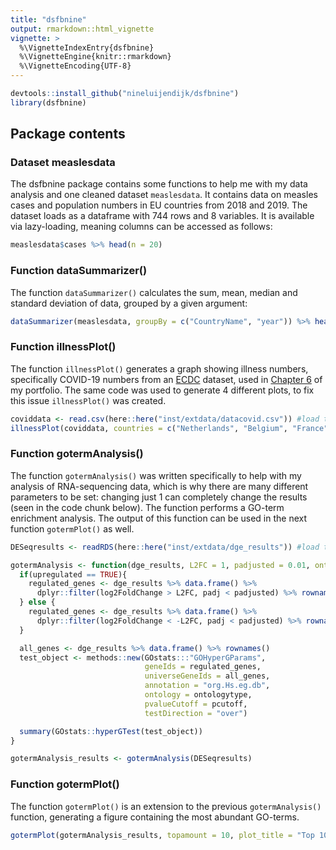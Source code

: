 ```yaml
---
title: "dsfbnine"
output: rmarkdown::html_vignette
vignette: >
  %\VignetteIndexEntry{dsfbnine}
  %\VignetteEngine{knitr::rmarkdown}
  %\VignetteEncoding{UTF-8}
---
```


```r
devtools::install_github("nineluijendijk/dsfbnine")
library(dsfbnine)
```

## Package contents

### Dataset measlesdata

The dsfbnine package contains some functions to help me with my data analysis and one cleaned dataset `measlesdata`. It contains data on measles cases and population numbers in EU countries from 2018 and 2019. The dataset loads as a dataframe with 744 rows and 8 variables. It is available via lazy-loading, meaning columns can be accessed as follows:

```r
measlesdata$cases %>% head(n = 20)
```

### Function dataSummarizer()

The function `dataSummarizer()` calculates the sum, mean, median and standard deviation of data, grouped by a given argument:

```r
dataSummarizer(measlesdata, groupBy = c("CountryName", "year")) %>% head(n = 10)
```

### Function illnessPlot()

The function `illnessPlot()` generates a graph showing illness numbers, specifically COVID-19 numbers from an [ECDC](https://www.ecdc.europa.eu/en/covid-19/data) dataset, used in [Chapter 6](https://nineluijendijk.github.io/parameterized.html) of my portfolio. The same code was used to generate 4 different plots, to fix this issue `illnessPlot()` was created.

```r
coviddata <- read.csv(here::here("inst/extdata/datacovid.csv")) #load the data
illnessPlot(coviddata, countries = c("Netherlands", "Belgium", "France"), years = 2020:2022, parameter = cases)
```

### Function gotermAnalysis()

The function `gotermAnalysis()` was written specifically to help with my analysis of RNA-sequencing data, which is why there are many different parameters to be set: changing just 1 can completely change the results (seen in the code chunk below). The function performs a GO-term enrichment analysis. The output of this function can be used in the next function `gotermPlot()` as well.

```r
DESeqresults <- readRDS(here::here("inst/extdata/dge_results")) #load the data object of class "DESeqResults"

gotermAnalysis <- function(dge_results, L2FC = 1, padjusted = 0.01, ontologytype = "BP", pcutoff = 1, upregulated = TRUE) {
  if(upregulated == TRUE){
    regulated_genes <- dge_results %>% data.frame() %>%
      dplyr::filter(log2FoldChange > L2FC, padj < padjusted) %>% rownames()
  } else {
    regulated_genes <- dge_results %>% data.frame() %>%
      dplyr::filter(log2FoldChange < -L2FC, padj < padjusted) %>% rownames()
  }

  all_genes <- dge_results %>% data.frame() %>% rownames()
  test_object <- methods::new(GOstats:::"GOHyperGParams",
                              geneIds = regulated_genes,
                              universeGeneIds = all_genes,
                              annotation = "org.Hs.eg.db",
                              ontology = ontologytype,
                              pvalueCutoff = pcutoff,
                              testDirection = "over")

  summary(GOstats::hyperGTest(test_object))
}

gotermAnalysis_results <- gotermAnalysis(DESeqresults)
```

### Function gotermPlot()

The function `gotermPlot()` is an extension to the previous `gotermAnalysis()` function, generating a figure containing the most abundant GO-terms.

```r
gotermPlot(gotermAnalysis_results, topamount = 10, plot_title = "Top 10 upregulated GO-terms")
```

